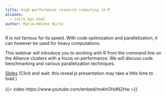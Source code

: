 ```yaml
---
title: High-performance research computing in R
aliases:
  - intro_hpc.html
author: Marie-Hélène Burle
---
```


:::{.def}

R is not famous for its speed. With code optimization and parallelization, it can however be used for heavy computations.

This webinar will introduce you to working with R from the command line on the Alliance clusters with a focus on performance. We will discuss code benchmarking and various parallelization techniques.

:::

[Slides](wb_hpc_slides.qmd){.btn .btn-outline-primary} [(Click and wait: this reveal.js presentation may take a little time to load.)]{.inlinenote}
<br><br>
{{< video https://www.youtube.com/embed/mxkhOHdN2Hw >}}
